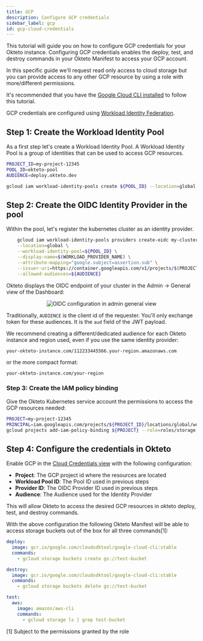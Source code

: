 ```yaml
---
title: GCP
description: Configure GCP credentials
sidebar_label: gcp
id: gcp-cloud-credentials
---
```



This tutorial will guide you on how to configure GCP credentials for your Okteto instance. Configuring GCP credentials enables the deploy, test, and destroy commands in your Okteto Manifest to access your GCP account.

In this specific guide we'll request read only access to cloud storage but you can provide access to any other GCP resource by using a role with more/different permissions.

It's recommended that you have the [Google Cloud CLI installed](https://cloud.google.com/sdk/docs/install) to follow this tutorial.

GCP credentials are configured using [Workload Identity Federation](https://cloud.google.com/iam/docs/workload-identity-federation).


## Step 1: Create the Workload Identity Pool

As a first step let's create a Workload Identity Pool. A Workload Identity Pool is a group of identities that can be used to access GCP resources.

```bash
PROJECT_ID=my-project-12345
POOL_ID=okteto-pool
AUDIENCE=deploy.okteto.dev

gcloud iam workload-identity-pools create ${POOL_ID} --location=global --display-name="Okteto pool"
```

## Step 2: Create the OIDC Identity Provider in the pool

Within the pool, let's register the kubernetes cluster as an identity provider.

```bash
	gcloud iam workload-identity-pools providers create-oidc my-cluster \
    --location=global \
    --workload-identity-pool=${POOL_ID} \
    --display-name=$(WORKLOAD_PROVIDER_NAME) \
    --attribute-mapping="google.subject=assertion.sub" \
    --issuer-uri=https://container.googleapis.com/v1/projects/$(PROJECT)/locations/us-east2/clusters/development \
    --allowed-audiences=${AUDIENCE}
```

Okteto displays the OIDC endpoint of your cluster in the Admin -> General view of the Dashboard:

  <p align="center">
     <Image
       src={require("@site/static/img/amazon-ecr-oidc-config.png").default}
       alt="OIDC configuration in admin general view"
     />
   </p>

Traditionally, `AUDIENCE` is the client id of the requester. You'll only exchange token for these audiences. It is the `aud` field of the JWT payload.

We recommend creating a different/dedicated audience for each Okteto instance and region used, even if you use the same identity provider:

```
your-okteto-instance.com/112233445566.your-region.amazonaws.com
```

or the more compact format:

```
your-okteto-instance.com/your-region
```

### Step 3: Create the IAM policy binding

Give the Okteto Kubernetes service account the permissions to access the GCP resources needed:

```bash
PROJECT=my-project-12345
PRINCIPAL=iam.googleapis.com/projects/${PROJECT_ID}/locations/global/workloadIdentityPools/${POOL_ID}/subject/system:serviceaccount:okteto:okteto
gcloud projects add-iam-policy-binding ${PROJECT} --role=roles/storage.admin --member=principal://${PRINCIPAL} --condition=None
```


## Step 4: Configure the credentials in Okteto

Enable GCP in the [Cloud Credentials view](index.mdx) with the following configuration:

- **Project**: The GCP project id where the resources are located
- **Workload Pool ID**: The Pool ID used in previous steps
- **Provider ID**: The OIDC Provider ID used in previous steps
- **Audience**: The Audience used for the Identity Provider


This will allow Okteto to access the desired GCP resources in okteto deploy, test, and destroy commands.

With the above configuration the following Okteto Manifest will be able to access storage buckets out of the box for all three commands[1]:

```yaml
deploy:
  image: gcr.io/google.com/cloudsdktool/google-cloud-cli:stable
  commands:
    - gcloud storage buckets create gs://test-bucket

destroy:
  image: gcr.io/google.com/cloudsdktool/google-cloud-cli:stable
  commands:
    - gcloud storage buckets delete gs://test-bucket

test:
  aws:
    image: amazon/aws-cli
    commands:
      - gcloud storage ls | grep test-bucket
```

[1] Subject to the permissions granted by the role





